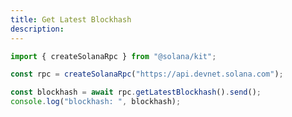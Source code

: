 ```yaml
---
title: Get Latest Blockhash
description: 
---
```


```js
import { createSolanaRpc } from "@solana/kit";

const rpc = createSolanaRpc("https://api.devnet.solana.com");

const blockhash = await rpc.getLatestBlockhash().send();
console.log("blockhash: ", blockhash);
```